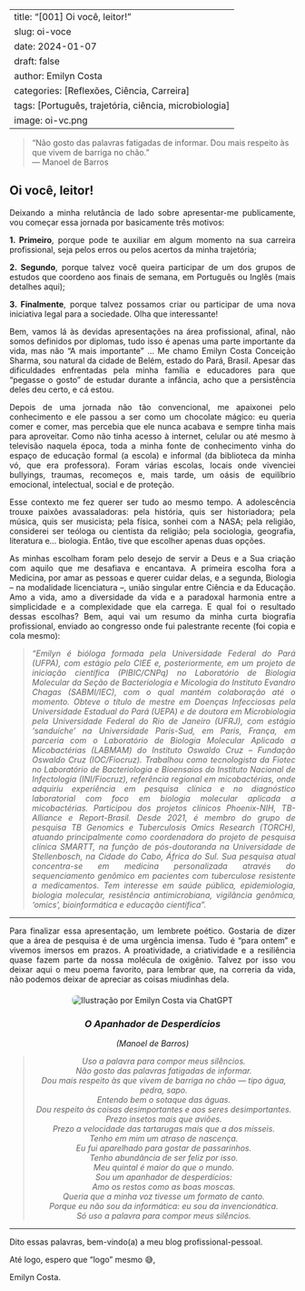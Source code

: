 
---
title: "[001] Oi você, leitor!"
slug: oi-voce
date: 2024-01-07
draft: false
author: Emilyn Costa
categories: [Reflexões, Ciência, Carreira]
tags: [Português, trajetória, ciência, microbiologia]
image: oi-vc.png
---

> "Não gosto das palavras fatigadas de informar. Dou mais respeito às que vivem de barriga no chão."  
> — Manoel de Barros

<div style="text-align: justify">

## Oi você, leitor!

Deixando a minha relutância de lado sobre apresentar-me publicamente, vou começar essa jornada por basicamente três motivos:

**1. Primeiro**, porque pode te auxiliar em algum momento na sua carreira profissional, seja
pelos erros ou pelos acertos da minha trajetória;

**2. Segundo**, porque talvez você queira participar de um dos grupos de estudos que coordeno
aos finais de semana, em Português ou Inglês (mais detalhes aqui);

**3. Finalmente**, porque talvez possamos criar ou participar de uma nova iniciativa legal para a
sociedade. Olha que interessante!

Bem, vamos lá às devidas apresentações na área profissional, afinal, não somos definidos por diplomas, tudo isso é apenas uma parte importante da vida, mas não “A mais importante” ...
Me chamo Emilyn Costa Conceição Sharma, sou natural da cidade de Belém, estado do Pará, Brasil. Apesar das dificuldades enfrentadas pela minha família e educadores para que “pegasse o gosto” de estudar durante a infância, acho que a persistência deles deu certo, e cá estou.

Depois de uma jornada não tão convencional, me apaixonei pelo conhecimento e ele passou a ser como um chocolate mágico: eu queria comer e comer, mas percebia que ele nunca acabava e sempre tinha mais para aproveitar. Como não tinha acesso à internet, celular ou até mesmo à televisão naquela época, toda a minha fonte de conhecimento vinha do espaço de educação formal (a escola) e informal (da biblioteca da minha vó, que era professora). Foram várias escolas, locais onde vivenciei bullyings, traumas, recomeços e, mais tarde, um oásis de equilíbrio emocional, intelectual, social e de proteção.

Esse contexto me fez querer ser tudo ao mesmo tempo. A adolescência trouxe paixões avassaladoras: pela história, quis ser historiadora; pela música, quis ser musicista; pela física, sonhei com a NASA; pela religião, considerei ser teóloga ou cientista da religião; pela sociologia, geografia, literatura e... biologia. Então, tive que escolher apenas duas opções.

As minhas escolham foram pelo desejo de servir a Deus e a Sua criação com aquilo que me desafiava e encantava. A primeira escolha fora a Medicina, por amar as pessoas e querer cuidar delas, e a segunda, Biologia – na modalidade licenciatura –, união singular entre Ciência e da Educação. Amo a vida, amo a diversidade da vida e a paradoxal harmonia entre a simplicidade e a complexidade que ela carrega. E qual foi o resultado dessas escolhas? Bem, aqui vai um resumo da minha curta biografia profissional, enviado ao congresso onde fui palestrante recente (foi copia e cola mesmo):

<div style="text-align: justify; font-style: italic;">
> "Emilyn é bióloga formada pela Universidade Federal do Pará (UFPA), com estágio pelo CIEE e, posteriormente, em um projeto de iniciação científica (PIBIC/CNPq) no Laboratório de Biologia Molecular da Seção de Bacteriologia e Micologia do Instituto Evandro Chagas (SABMI/IEC), com o qual mantém colaboração até o momento. Obteve o título de mestre em Doenças Infecciosas pela Universidade Estadual do Pará (UEPA) e de doutora em Microbiologia pela Universidade Federal do Rio de Janeiro (UFRJ), com estágio ‘sanduíche’ na Universidade Paris-Sud, em Paris, França, em parceria com o Laboratório de Biologia Molecular Aplicado a Micobactérias (LABMAM) do Instituto Oswaldo Cruz – Fundação Oswaldo Cruz (IOC/Fiocruz). Trabalhou como tecnologista da Fiotec no Laboratório de Bacteriologia e Bioensaios do Instituto Nacional de Infectologia (INI/Fiocruz), referência regional em micobactérias, onde adquiriu experiência em pesquisa clínica e no diagnóstico laboratorial com foco em biologia molecular aplicada a micobactérias. Participou dos projetos clínicos Phoenix-NIH, TB-Alliance e Report-Brasil. Desde 2021, é membro do grupo de pesquisa TB Genomics e Tuberculosis Omics Research (TORCH), atuando principalmente como coordenadora do projeto de pesquisa clínica SMARTT, na função de pós-doutoranda na Universidade de Stellenbosch, na Cidade do Cabo, África do Sul. Sua pesquisa atual concentra-se em medicina personalizada através do sequenciamento genômico em pacientes com tuberculose resistente a medicamentos. Tem interesse em saúde pública, epidemiologia, biologia molecular, resistência antimicrobiana, vigilância genômica, ‘omics’, bioinformática e educação científica".

---

<div style="text-align: justify; font-style: normal;">

Para finalizar essa apresentação, um lembrete poético. Gostaria de dizer que a área de pesquisa é de uma urgência imensa. Tudo é "para ontem" e vivemos imersos em prazos. A proatividade, a criatividade e a resiliência quase fazem parte da nossa molécula de oxigênio. Talvez por isso vou deixar aqui o meu poema favorito, para lembrar que, na correria da vida, não podemos deixar de apreciar as coisas miudinhas dela.

<div style="text-align: center; margin: 20px 0;">
  <img src="/img/oi-vc.png" alt="Ilustração por Emilyn Costa via ChatGPT" style="max-width: 75%; height: auto; border-radius: 8px;">
</div>

<div style="text-align: center; font-style: italic;">

### **O Apanhador de Desperdícios**  
*(Manoel de Barros)*

> Uso a palavra para compor meus silêncios.  
> Não gosto das palavras fatigadas de informar.  
> Dou mais respeito às que vivem de barriga no chão — tipo água, pedra, sapo.  
> Entendo bem o sotaque das águas.  
> Dou respeito às coisas desimportantes e aos seres desimportantes.  
> Prezo insetos mais que aviões.  
> Prezo a velocidade das tartarugas mais que a dos mísseis.  
> Tenho em mim um atraso de nascença.  
> Eu fui aparelhado para gostar de passarinhos.  
> Tenho abundância de ser feliz por isso.  
> Meu quintal é maior do que o mundo.  
> Sou um apanhador de desperdícios:  
> Amo os restos como as boas moscas.  
> Queria que a minha voz tivesse um formato de canto.  
> Porque eu não sou da informática: eu sou da invencionática.  
> Só uso a palavra para compor meus silêncios.

</div>

---

<div style="text-align: justify; font-style: normal;">

Dito essas palavras, bem-vindo(a) a meu blog profissional-pessoal.

Até logo, espero que “logo” mesmo 😅,

Emilyn Costa.
